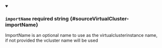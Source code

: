 
<details className="config-field" data-expandable="false" open>
<summary>

### `importName` <span className="config-field-required" data-required="false">required</span> <span className="config-field-type">string</span> <span className="config-field-default"></span> <span className="config-field-enum"></span> {#sourceVirtualCluster-importName}

ImportName is an optional name to use as the virtualclusterinstance name, if not provided
the vcluster name will be used

</summary>



</details>
